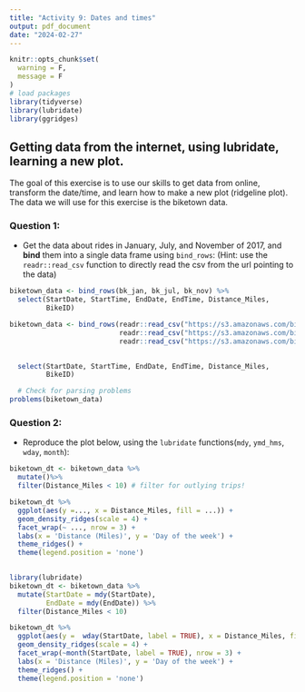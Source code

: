 ```yaml
---
title: "Activity 9: Dates and times"
output: pdf_document
date: "2024-02-27"
---
```


```r
knitr::opts_chunk$set(
  warning = F,
  message = F
)
# load packages
library(tidyverse)
library(lubridate)
library(ggridges)
```

## Getting data from the internet, using lubridate, learning a new plot.

The goal of this exercise is to use our skills to get data from online, transform the date/time, and learn how to make a new plot (ridgeline plot). The data we will use for this exercise is the biketown data.

### Question 1:

* Get the data about rides in January, July, and November of 2017, and **bind** them into a single data frame using `bind_rows`:
(Hint: use the `readr::read_csv` function to directly read the csv from the url pointing to the data)

```r

biketown_data <- bind_rows(bk_jan, bk_jul, bk_nov) %>%
  select(StartDate, StartTime, EndDate, EndTime, Distance_Miles,
         BikeID)
```


```r
biketown_data <- bind_rows(readr::read_csv("https://s3.amazonaws.com/biketown-tripdata-public/2017_01.csv"),
                           readr::read_csv("https://s3.amazonaws.com/biketown-tripdata-public/2017_07.csv"),
                           readr::read_csv("https://s3.amazonaws.com/biketown-tripdata-public/2017_11.csv")) %>%
  

  select(StartDate, StartTime, EndDate, EndTime, Distance_Miles,
         BikeID)

  # Check for parsing problems
problems(biketown_data)

```

### Question 2:

* Reproduce the plot below, using the `lubridate` functions(`mdy`, `ymd_hms`, `wday`, `month`):

```r

biketown_dt <- biketown_data %>%
  mutate()%>%
  filter(Distance_Miles < 10) # filter for outlying trips!

biketown_dt %>%
  ggplot(aes(y =..., x = Distance_Miles, fill = ...)) +
  geom_density_ridges(scale = 4) +
  facet_wrap(~ ..., nrow = 3) +
  labs(x = 'Distance (Miles)', y = 'Day of the week') +
  theme_ridges() +
  theme(legend.position = 'none')
  
```

```r
library(lubridate)
biketown_dt <- biketown_data %>%
  mutate(StartDate = mdy(StartDate),
         EndDate = mdy(EndDate)) %>%
  filter(Distance_Miles < 10)

biketown_dt %>%
  ggplot(aes(y =  wday(StartDate, label = TRUE), x = Distance_Miles, fill = wday(StartDate, label = TRUE))) +
  geom_density_ridges(scale = 4) +
  facet_wrap(~month(StartDate, label = TRUE), nrow = 3) +
  labs(x = 'Distance (Miles)', y = 'Day of the week') +
  theme_ridges() +
  theme(legend.position = 'none')

```
